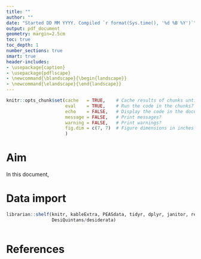 ```yaml
---
title: ""
author: ""
date: "Started DD MM YYYY. Compiled `r format(Sys.time(), '%d %B %Y')`"
output: pdf_document
geometry: margin=2.5cm
toc: true
toc_depth: 1
number_sections: true
smart: true
header-includes:
- \usepackage{caption}
- \usepackage{pdflscape}
- \newcommand{\blandscape}{\begin{landscape}}
- \newcommand{\elandscape}{\end{landscape}}
---
```


\pagebreak

```r
knitr::opts_chunk$set(cache   = TRUE,    # Cache results of chunks until they're changed?
                      eval    = TRUE,    # Run the code in the chunks?
                      echo    = FALSE,   # Display the code in the document?
                      message = FALSE,   # Print messages?
                      warning = FALSE,   # Print warnings?
                      fig.dim = c(7, 7)  # Figure dimensions in inches.
                      )
```



# Aim

In this document, 



# Data import

```r
librarian::shelf(knitr, kableExtra, PEASdata, tidyr, dplyr, janitor, readr,
                 DesiQuintans/desiderata)
```

```r

```



# References
